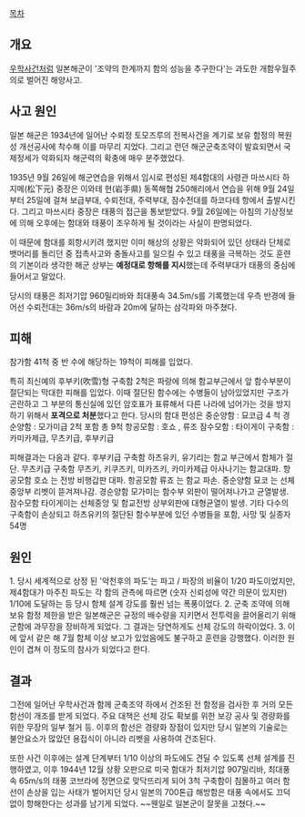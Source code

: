 [[목차]]
== 개요 ==
[[우학사건]]처럼 일본해군이 '조약의 한계까지 함의 성능을 추구한다'는 과도한 개함우월주의로 벌어진 해양사고.

== 사고 원인 ==
일본 해군은 1934년에 일어난 수뢰정 토모즈루의 전복사건을 계기로 보유 함정의 복원성 개선공사에 착수해 이를 마무리 지었다. 그리고 런던 해군군축조약이 발효되면서 국제정세가 악화되자 해군력의 확충에 매우 분주했었다.

1935년 9월 26일에 해군연습을 위해서 임시로 편성된 제4함대의 사령관 마쓰시타 하지메(松下元) 중장은 이와테 현(岩手県) 동쪽해협 250해리에서 연습을 위해 9월 24일부터 25일에 걸쳐 보급부대, 수뢰전대, 주력부대, 잠수전대를 하코다테 항에서 출발시킨다. 그리고 마쓰시타 중장은 태풍의 접근을 통보받았다. 9월 26일에는 아침의 기상정보에 의해 오후에는 함대와 태풍이 조우하게 될 것이라는 사실이 판명되었다.

이 때문에 함대를 회항시키려 했지만 이미 해상의 상황은 악화되어 있던 상태라 단체로 뱃머리를 돌리던 중 접촉사고와 충돌사고를 일으킬 수 있고 태풍을 극복하는 것도 훈련의 기본이라 생각한 해군 상부는 '''예정대로 항해를 지시'''했는데 주력부대가 태풍의 중심에 들어서고 말았다.

당시의 태풍은 최저기압 960밀리바와 최대풍속 34.5m/s를 기록했는데 우측 반경에 들어선 수뢰전대는 36m/s의 바람과 20m에 달하는 삼각파와 마주쳤다.

== 피해 ==
참가함 41척 중 반 수에 해당하는 19척이 피해를 입었다.

특히 최신예의 후부키(吹雪)형 구축함 2척은 파랑에 의해 함교부근에서 앞 함수부분이 절단되는 막대한 피해를 입었다. 이때 절단된 함수에는 수병들이 남아있었지만 구조가 곤란하고 그 부분의 통신실에 있던 암호표가 표류해서 다른 나라에 넘어가는 것을 방지하기 위해서 '''포격으로 처분'''했다고 한다. 당시의 함대 편성은
중순양함 : 묘코급 4 척
경순양함 : 모가미급 2척 포함 총 9척
항공모함 : 호쇼 , 류조
잠수모함 : 타이게이
구축함   : 카미카제급, 무츠키급, 후부키급

피해결과는 다음과 같다.
후부키급 구축함 하츠유키, 유기리는 함교 부근에서 함체가 절단.
무츠키급 구축함 무츠키, 키쿠즈키, 미카즈키, 카미카제급 아사나기는 함교대파.
항공모함 호쇼 는 전방 비행갑판 대파.
항공모함 류죠 는 함교 파손.
중순양함 묘코 는 선체중앙부 리벳이 뜯겨져나감.
경순양함 모가미는 함수부 외판이 떨어져나가고 균열발생.
잠수모함 타이게이는 선체중앙 및 함교전방 상부외판에 대형균열이 발생.
기타 다수의 구축함이 손상되고 하츠유키의 절단된 함수부분에 있던 수병들을 포함, 사망 및 실종자 54명

== 원인 ==
1. 당시 세계적으로 상정 된 '악천후의 파도'는 파고 / 파장의 비율이 1/20 파도이었지만, 제4함대가 마주친 파도는 각 함의 관측에 따르면 (숫자 신뢰성에 약간 의문이 있지만) 1/10에 도달하는 등 당시 함체 설계 강도를 훨씬 넘는 폭풍이었다.
2. 군축 조약에 의해 보유 함정 제한을 받은 일본해군은 규정의 배수량을 지키면서 전투력을 끌어올리기 위해 군함에 과무장을 장비하게 되었다. 그 결과는 당연하게도 선체 강도의 하락이었다.
3. 이에 앞서 같은 해 7월 함체 이상 보고가 있었음에도 불구하고 훈련을 강행했다.
이러한 원인이 겹쳐 이 정도의 참사가 되었다고 한다.

== 결과 ==
그전에 일어난 우학사건과 함께 군축조약 하에서 건조된 전 함정을 검사한 후 거의 모든 함선이 개조를 받게 되었다. 주요 대책은 선체 강도 확보를 위한 보강 공사 및 경량화를 위한 ​​무장의 일부 철거 등. 이후의 함선은 경량화 장점이 있지만 당시 일본의 기술로는 불안요소가 많았던 용접식이 아니라 리벳을 사용하여 건조된다.

또한 사건 이후에는 설계 단계부터 1/10 이상의 파도에도 견딜 수 있도록 선체 설계를 진행하였고, 이후 1944년 12월 상황 오판으로 미국 함대가 최저기압 907밀리바, 최대풍속 65m/s의 태풍 코브라에 정면으로 맞닥뜨리게 되어 3척 구축함이 침몰하고 여러 함선이 손상을 입는 사태가 벌어지던 당시 일본의 700톤급 해방함은 태풍 속에서도 끄덕없이 항해한다는 성과를 남기게 되었다.
~~웬일로 일본군이 잘못을 고쳤다.~~
